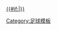 [[2012/13賽季歐霸盃#附加賽|{{#if:{{{dc|}}}|{{nowrap|2012/13賽季-{zh:歐霸;zh-hans:欧洲联赛;zh-hant:歐霸;zh-cn:欧洲联赛;}-}}}} {{nowrap|附加賽}}]]<!--
--><noinclude>[[Category:足球模板]]
</noinclude>